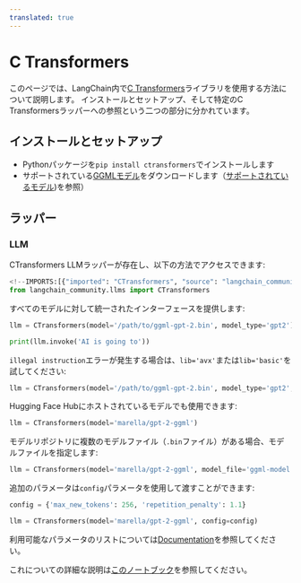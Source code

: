 ```yaml
---
translated: true
---
```


# C Transformers

このページでは、LangChain内で[C Transformers](https://github.com/marella/ctransformers)ライブラリを使用する方法について説明します。
インストールとセットアップ、そして特定のC Transformersラッパーへの参照という二つの部分に分かれています。

## インストールとセットアップ

- Pythonパッケージを`pip install ctransformers`でインストールします
- サポートされている[GGMLモデル](https://huggingface.co/TheBloke)をダウンロードします（[サポートされているモデル](https://github.com/marella/ctransformers#supported-models))を参照）

## ラッパー

### LLM

CTransformers LLMラッパーが存在し、以下の方法でアクセスできます:

```python
<!--IMPORTS:[{"imported": "CTransformers", "source": "langchain_community.llms", "docs": "https://api.python.langchain.com/en/latest/llms/langchain_community.llms.ctransformers.CTransformers.html", "title": "C Transformers"}]-->
from langchain_community.llms import CTransformers
```

すべてのモデルに対して統一されたインターフェースを提供します:

```python
llm = CTransformers(model='/path/to/ggml-gpt-2.bin', model_type='gpt2')

print(llm.invoke('AI is going to'))
```

`illegal instruction`エラーが発生する場合は、`lib='avx'`または`lib='basic'`を試してください:

```py
llm = CTransformers(model='/path/to/ggml-gpt-2.bin', model_type='gpt2', lib='avx')
```

Hugging Face Hubにホストされているモデルでも使用できます:

```py
llm = CTransformers(model='marella/gpt-2-ggml')
```

モデルリポジトリに複数のモデルファイル（`.bin`ファイル）がある場合、モデルファイルを指定します:

```py
llm = CTransformers(model='marella/gpt-2-ggml', model_file='ggml-model.bin')
```

追加のパラメータは`config`パラメータを使用して渡すことができます:

```py
config = {'max_new_tokens': 256, 'repetition_penalty': 1.1}

llm = CTransformers(model='marella/gpt-2-ggml', config=config)
```

利用可能なパラメータのリストについては[Documentation](https://github.com/marella/ctransformers#config)を参照してください。

これについての詳細な説明は[このノートブック](/docs/integrations/llms/ctransformers)を参照してください。
